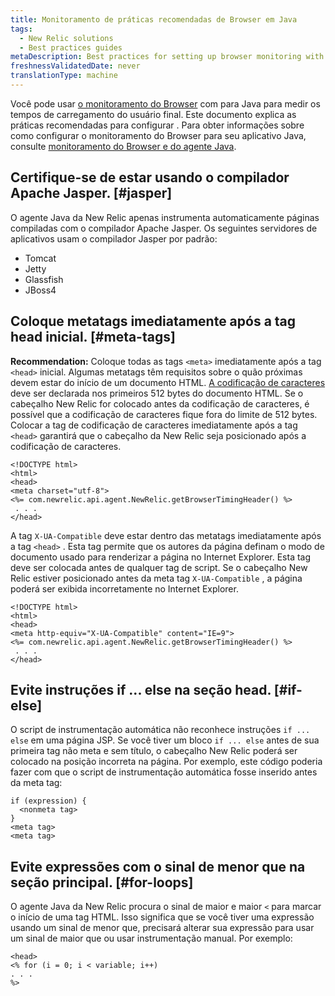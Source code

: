 ```yaml
---
title: Monitoramento de práticas recomendadas de Browser em Java
tags:
  - New Relic solutions
  - Best practices guides
metaDescription: Best practices for setting up browser monitoring with your New Relic Java agent.
freshnessValidatedDate: never
translationType: machine
---
```


Você pode usar [o monitoramento do Browser](/docs/browser/new-relic-browser/getting-started/introduction-new-relic-browser) com <InlinePopover type="apm"/>para Java para medir os tempos de carregamento do usuário final. Este documento explica as práticas recomendadas para configurar <InlinePopover type="browser"/>. Para obter informações sobre como configurar o monitoramento do Browser para seu aplicativo Java, consulte [monitoramento do Browser e do agente Java](/docs/agents/java-agent/instrumentation/page-load-timing-java).

## Certifique-se de estar usando o compilador Apache Jasper. [#jasper]

O agente Java da New Relic apenas instrumenta automaticamente páginas compiladas com o compilador Apache Jasper. Os seguintes servidores de aplicativos usam o compilador Jasper por padrão:

* Tomcat
* Jetty
* Glassfish
* JBoss4

## Coloque metatags imediatamente após a tag head inicial. [#meta-tags]

<DNT>**Recommendation:**</DNT> Coloque todas as tags `<meta>` imediatamente após a tag `<head>` inicial. Algumas metatags têm requisitos sobre o quão próximas devem estar do início de um documento HTML. [A codificação de caracteres](http://www.w3.org/TR/html-markup/syntax.html#character-encoding) deve ser declarada nos primeiros 512 bytes do documento HTML. Se o cabeçalho New Relic for colocado antes da codificação de caracteres, é possível que a codificação de caracteres fique fora do limite de 512 bytes. Colocar a tag de codificação de caracteres imediatamente após a tag `<head>` garantirá que o cabeçalho da New Relic seja posicionado após a codificação de caracteres.

```
<!DOCTYPE html>
<html>
<head>
<meta charset="utf-8">
<%= com.newrelic.api.agent.NewRelic.getBrowserTimingHeader() %>
 . . .
</head>
```

A tag `X-UA-Compatible` deve estar dentro das metatags imediatamente após a tag `<head>` . Esta tag permite que os autores da página definam o modo de documento usado para renderizar a página no Internet Explorer. Esta tag deve ser colocada antes de qualquer tag de script. Se o cabeçalho New Relic estiver posicionado antes da meta tag `X-UA-Compatible` , a página poderá ser exibida incorretamente no Internet Explorer.

```
<!DOCTYPE html>
<html>
<head>
<meta http-equiv="X-UA-Compatible" content="IE=9">
<%= com.newrelic.api.agent.NewRelic.getBrowserTimingHeader() %>
 . . .
</head>
```

## Evite instruções if ... else na seção head. [#if-else]

O script de instrumentação automática não reconhece instruções `if ... else` em uma página JSP. Se você tiver um bloco `if ... else` antes de sua primeira tag não meta e sem título, o cabeçalho New Relic poderá ser colocado na posição incorreta na página. Por exemplo, este código poderia fazer com que o script de instrumentação automática fosse inserido antes da meta tag:

```
if (expression) {
  <nonmeta tag>
}
<meta tag>
<meta tag>
```

## Evite expressões com o sinal de menor que na seção principal. [#for-loops]

O agente Java da New Relic procura o sinal de maior e maior `<` para marcar o início de uma tag HTML. Isso significa que se você tiver uma expressão usando um sinal de menor que, precisará alterar sua expressão para usar um sinal de maior que ou usar instrumentação manual. Por exemplo:

```
<head>
<% for (i = 0; i < variable; i++)
. . . 
%>
```